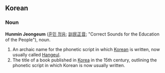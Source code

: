 ==Korean==

===Noun===
'''Hunmin Jeongeum''' ([[훈민 정음]]; [[訓]][[民]][[正]][[音]]; "Correct Sounds for the Education of the People"), noun.
# An archaic name for the phonetic script in which [[Korean]] is written, now usually called [[Hangeul]].
# The title of a book published in [[Korea]] in the 15th century, outlining the phonetic script in which Korean is now usually written.